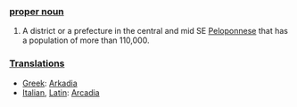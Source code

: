 ===[[proper noun]]===

# A district or a prefecture in the central and mid SE [[Peloponnese]] that has a population of more than 110,000.

===[[Translation]]s===

*[[Greek]]: [[Arkadia]]
*[[Italian]], [[Latin]]: [[Arcadia]]